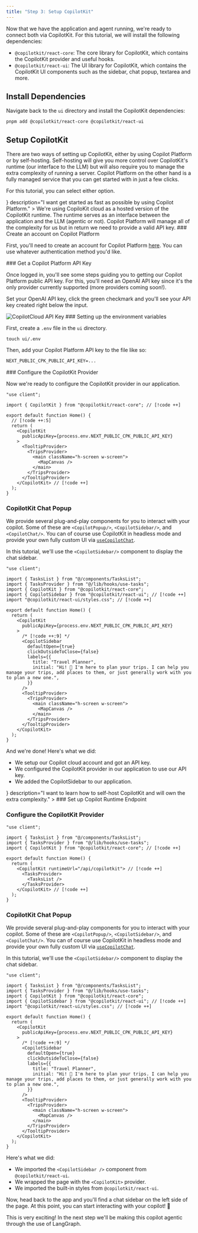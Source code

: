 ```yaml
---
title: "Step 3: Setup CopilotKit"
---
```


Now that we have the application and agent running, we're ready to connect both via CopilotKit. For this tutorial, we will install the following dependencies:

- `@copilotkit/react-core`: The core library for CopilotKit, which contains the CopilotKit provider and useful hooks.
- `@copilotkit/react-ui`: The UI library for CopilotKit, which contains the CopilotKit UI components such as the sidebar, chat popup, textarea and more.

## Install Dependencies

Navigate back to the `ui` directory and install the CopilotKit dependencies:

```shell
pnpm add @copilotkit/react-core @copilotkit/react-ui
```

## Setup CopilotKit

There are two ways of setting up CopilotKit, either by using Copilot Platform or by self-hosting. Self-hosting will give you more control
over CopilotKit's runtime (our interface to the LLM) but will also require you to manage the extra complexity of running a server. Copilot Platform
on the other hand is a fully managed service that you can get started with in just a few clicks.

For this tutorial, you can select either option.

<TailoredContent id="hosting">
<TailoredContentOption
  id="copilot-cloud"
  title="Copilot Platform (Recommended)"
  icon={<FaCloud />}
  description="I want get started as fast as possible by using Copilot Platform."
>
We're using CopiloKit cloud as a hosted version of the CopilotKit runtime. The runtime serves as an interface between the application and the LLM
(agentic or not). Copilot Platform will manage all of the complexity for us but in return we need to provide a valid API key.
<Steps>
<Step>
### Create an account on Copilot Platform

First, you'll need to create an account for Copilot Platform [here](https://cloud.copilotkit.ai/sign-in). You can
use whatever authentication method you'd like.

</Step>
<Step>
### Get a Copilot Platform API Key

Once logged in, you'll see some steps guiding you to getting our Copilot Platform public API key. For this, you'll need an OpenAI API key since it's the only
provider currently supported (more providers coming soon!). 

Set your OpenAI API key, click the green checkmark and you'll see your API key created right below the input.

<Frame>
<img src="https://cdn.copilotkit.ai/docs/copilotkit/images/coagents/tutorials/ai-travel-app/cpkCloudSetup.png" alt="CopilotCloud API Key" />
</Frame>

</Step>
<Step>
### Setting up the environment variables

First, create a `.env` file in the `ui` directory.

```shell
touch ui/.env
```

Then, add your Copilot Platform API key to the file like so:

```txt title="ui/.env"
NEXT_PUBLIC_CPK_PUBLIC_API_KEY=...
```

</Step>
<Step>
### Configure the CopilotKit Provider

Now we're ready to configure the CopilotKit provider in our application.

```tsx title="ui/app/page.tsx" showLineNumbers
"use client";

import { CopilotKit } from "@copilotkit/react-core"; // [!code ++]

export default function Home() {
  // [!code ++:5]
  return (
    <CopilotKit
      publicApiKey={process.env.NEXT_PUBLIC_CPK_PUBLIC_API_KEY}
    >
      <TooltipProvider>
        <TripsProvider>
          <main className="h-screen w-screen">
            <MapCanvas />
          </main>
        </TripsProvider>
      </TooltipProvider>
    </CopilotKit> // [!code ++]
  );
}
```
<Step>

### CopilotKit Chat Popup

We provide several plug-and-play components for you to interact with your copilot. Some of these are `<CopilotPopup/>`, `<CopilotSidebar/>`, and `<CopilotChat/>`. You can of course use CopilotKit in headless mode and provide your own fully custom UI via [`useCopilotChat`](/reference/hooks/useCopilotChat).

In this tutorial, we'll use the `<CopilotSidebar/>` component to display the chat sidebar.

```tsx title="ui/app/page.tsx" showLineNumbers {6-7,15}
"use client";

import { TasksList } from "@/components/TasksList";
import { TasksProvider } from "@/lib/hooks/use-tasks";
import { CopilotKit } from "@copilotkit/react-core";
import { CopilotSidebar } from "@copilotkit/react-ui"; // [!code ++]
import "@copilotkit/react-ui/styles.css"; // [!code ++]

export default function Home() {
  return (
    <CopilotKit
      publicApiKey={process.env.NEXT_PUBLIC_CPK_PUBLIC_API_KEY}
    >
      /* [!code ++:9] */
      <CopilotSidebar
        defaultOpen={true}
        clickOutsideToClose={false}
        labels={{
          title: "Travel Planner",
          initial: "Hi! 👋 I'm here to plan your trips. I can help you manage your trips, add places to them, or just generally work with you to plan a new one.",
        }}
      />
      <TooltipProvider>
        <TripsProvider>
          <main className="h-screen w-screen">
            <MapCanvas />
          </main>
        </TripsProvider>
      </TooltipProvider>
    </CopilotKit>
  );
}
```

And we're done! Here's what we did:

- We setup our Copilot cloud account and got an API key.
- We configured the CopilotKit provider in our application to use our API key.
- We added the CopilotSidebar to our application.
</Step>

</Step>
</Steps>
</TailoredContentOption>
<TailoredContentOption 
  id="self-hosted"
  title="Self-hosted"
  icon={<GoServer />}
  description="I want to learn how to self-host CopilotKit and will own the extra complexity."
>
<Steps>
<Step>
### Set up Copilot Runtime Endpoint
<SelfHostingCopilotRuntimeCreateEndpoint components={props.components} />
</Step>
<Step>

### Configure the CopilotKit Provider
```tsx title="app/page.tsx" showLineNumbers
"use client";

import { TasksList } from "@/components/TasksList";
import { TasksProvider } from "@/lib/hooks/use-tasks";
import { CopilotKit } from "@copilotkit/react-core"; // [!code ++]

export default function Home() {
  return (
    <CopilotKit runtimeUrl="/api/copilotkit"> // [!code ++]
      <TasksProvider>
        <TasksList />
      </TasksProvider>
    </CopilotKit> // [!code ++]
  );
}
```
</Step>
</Steps>

### CopilotKit Chat Popup

We provide several plug-and-play components for you to interact with your copilot. Some of these are `<CopilotPopup/>`, `<CopilotSidebar/>`, and `<CopilotChat/>`. You can of course use CopilotKit in headless mode and provide your own fully custom UI via [`useCopilotChat`](/reference/hooks/useCopilotChat).

In this tutorial, we'll use the `<CopilotSidebar/>` component to display the chat sidebar.

```tsx title="ui/app/page.tsx" showLineNumbers {6-7,15}
"use client";

import { TasksList } from "@/components/TasksList";
import { TasksProvider } from "@/lib/hooks/use-tasks";
import { CopilotKit } from "@copilotkit/react-core";
import { CopilotSidebar } from "@copilotkit/react-ui"; // [!code ++]
import "@copilotkit/react-ui/styles.css"; // [!code ++]

export default function Home() {
  return (
    <CopilotKit
      publicApiKey={process.env.NEXT_PUBLIC_CPK_PUBLIC_API_KEY}
    >
      /* [!code ++:9] */
      <CopilotSidebar
        defaultOpen={true}
        clickOutsideToClose={false}
        labels={{
          title: "Travel Planner",
          initial: "Hi! 👋 I'm here to plan your trips. I can help you manage your trips, add places to them, or just generally work with you to plan a new one.",
        }}
      />
      <TooltipProvider>
        <TripsProvider>
          <main className="h-screen w-screen">
            <MapCanvas />
          </main>
        </TripsProvider>
      </TooltipProvider>
    </CopilotKit>
  );
}
```

Here's what we did:

- We imported the `<CopilotSidebar />` component from `@copilotkit/react-ui`.
- We wrapped the page with the `<CopilotKit>` provider.
- We imported the built-in styles from `@copilotkit/react-ui`.
</TailoredContentOption>
</TailoredContent>

Now, head back to the app and you'll find a chat sidebar on the left side of the page. At this point, you can start interacting with your copilot! 🎉 

This is very exciting! In the next step we'll be making this copilot agentic through the use of LangGraph.